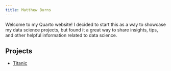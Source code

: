 ```yaml
---
title: Matthew Burns
---
```


Welcome to my Quarto website! I decided to start this as a way to showcase my
data science projects, but found it a great way to share insights, tips, and
other helpful information related to data science.

## Projects

- [Titanic][1]

<!-- References -->

[1]: /projects/titanic.html
